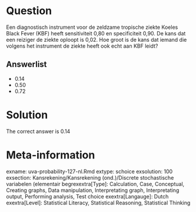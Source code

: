 Question
========

Een diagnostisch instrument voor de zeldzame tropische ziekte Koeles Black Fever (KBF) heeft sensitiviteit 0,80 en specificiteit 0,90. De kans dat een reiziger de ziekte oploopt is 0,02. Hoe groot is de kans dat iemand die volgens het instrument de ziekte heeft ook echt aan KBF leidt? 

Answerlist
----------
* 0.14
* 0.50
* 0.72

Solution
========

The correct answer is  0.14 

Meta-information
================
exname: uva-probability-127-nl.Rmd 
extype: schoice 
exsolution: 100 
exsection: Kansrekening/Kansrekening (ond.)/Discrete stochastische variabelen (elementair begrexextra[Type]: Calculation, Case, Conceptual, Creating graphs, Data manipulation, Interpretating graph, Interpretating output, Performing analysis, Test choice 
exextra[Langauge]: Dutch 
exextra[Level]: Statistical Literacy, Statistical Reasoning, Statistical Thinking 
